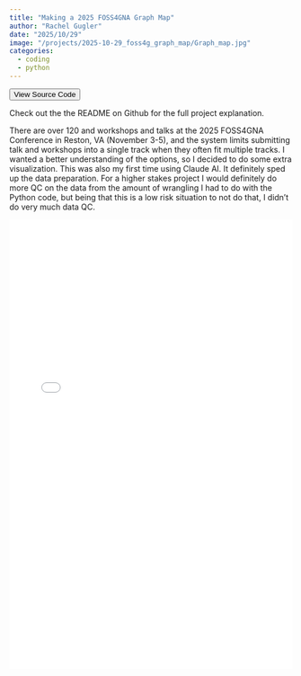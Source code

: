 ---
title: "Making a 2025 FOSS4GNA Graph Map"
author: "Rachel Gugler"
date: "2025/10/29"
image: "/projects/2025-10-29_foss4g_graph_map/Graph_map.jpg"
categories:
  - coding
  - python
---
<a href="https://github.com/rgugs/foss4gna2025-graph"><button type="button" class="btn btn-secondary btn-sm"><i class="bi bi-github"></i> View Source Code</button></a>

Check out the the README on Github for the full project explanation.

There are over 120 and workshops and talks at the 2025 FOSS4GNA Conference in Reston, VA (November 3-5), and the system limits submitting talk and workshops into a single track when they often fit multiple tracks. I wanted a better understanding of the options, so I decided to do some extra visualization. This was also my first time using Claude AI. It definitely sped up the data preparation. For a higher stakes project I would definitely do more QC on the data from the amount of wrangling I had to do with the Python code, but being that this is a low risk situation to not do that, I didn't do very much data QC.

<iframe src="forcedatlas_conference_graph.html" width="100%" height="800px" style="border:none;"></iframe>

